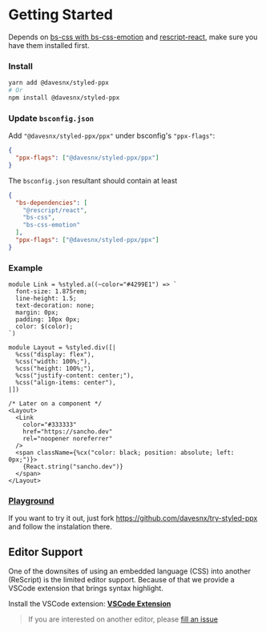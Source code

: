 
# Getting Started

Depends on [bs-css with bs-css-emotion](https://github.com/giraud/bs-css) and [rescript-react](https://github.com/rescript-lang/rescript-react), make sure you have them installed first.

### Install

```bash
yarn add @davesnx/styled-ppx
# Or
npm install @davesnx/styled-ppx
```

### Update `bsconfig.json`

Add `"@davesnx/styled-ppx/ppx"` under bsconfig's `"ppx-flags"`:
```json
{
  "ppx-flags": ["@davesnx/styled-ppx/ppx"]
}
```

The `bsconfig.json` resultant should contain at least
```json
{
  "bs-dependencies": [
    "@rescript/react",
    "bs-css",
    "bs-css-emotion"
  ],
  "ppx-flags": ["@davesnx/styled-ppx/ppx"]
}
```

### Example

```rescript
module Link = %styled.a((~color="#4299E1") => `
  font-size: 1.875rem;
  line-height: 1.5;
  text-decoration: none;
  margin: 0px;
  padding: 10px 0px;
  color: $(color);
`)

module Layout = %styled.div([|
  %css("display: flex"),
  %css("width: 100%;"),
  %css("height: 100%;"),
  %css("justify-content: center;"),
  %css("align-items: center"),
|])

/* Later on a component */
<Layout>
  <Link
    color="#333333"
    href="https://sancho.dev"
    rel="noopener noreferrer"
  />
  <span className={%cx("color: black; position: absolute; left: 0px;")}>
    {React.string("sancho.dev")}
  </span>
</Layout>
```

### [Playground](https://github.com/davesnx/try-styled-ppx)
If you want to try it out, just fork https://github.com/davesnx/try-styled-ppx and follow the instalation there.

## Editor Support
One of the downsites of using an embedded language (CSS) into another (ReScript) is the limited editor support. Because of that we provide a VSCode extension that brings syntax highlight.

Install the VSCode extension: **[VSCode Extension](https://marketplace.visualstudio.com/items?itemName=davesnx.vscode-styled-ppx)**

> If you are interested on another editor, please [fill an issue](https://github.com/davesnx/styled-ppx/issues/new)

